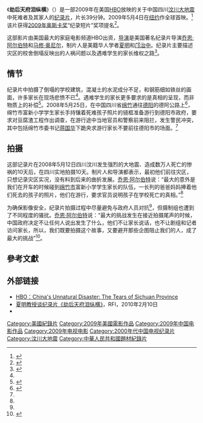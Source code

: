 {{Infobox_Film
| name          = 劫后天府泪纵横
| image         = Chinas-unnatural-disaster-the-tears-of-sichuan-province.jpg
| director      = {{link-en|乔恩·阿尔伯特|Jon Alpert}}、{{link-en|马修·奥尼尔|Matthew O'Neill (filmmaker)}}
| producer      = 
| writer        = 
| starring      = 
| music         = 
| cinematography = 
| editing       = 
| distributor   = [[HBO|HBO]]
| released      = 2009年
| budget        = 
| gross         = 
| runtime       = 38分鐘
| country       = {{USA}}/{{CHN}}
| language      = [[中文|中文]]
| imdb_id       = tt1430809
}}
《'''劫后天府泪纵横'''》（{{lang-en|'''''China's Unnatural Disaster: The Tears of Sichuan Province'''''}}）是一部2009年在美国[[HBO|HBO]]放映的关于中国四川[[汶川大地震|汶川大地震]]中死难者及其家人的[[纪录片|纪录片]]，片长39分钟。2009年5月4日在[[纽约|纽约]]作全球首映。<ref name="rfi">{{cite web|url=http://www.rfi.fr/actucn/articles/113/article_13574.asp|title=《劫后天府泪纵横》纽约首映|work=法国国际广播电台|date=2009-05-05|accessdate=2010-03-05}}</ref>该片获得[[第82届奥斯卡金像奖|2009年奥斯卡奖]]“纪录短片”奖项提名<ref>{{cite news | author=燕青 | title=HBO四川地震纪录片获奥斯卡提名 | date=2010年2月3日 | publisher= | url=http://www1.voanews.com/chinese/news/china/HBOOSCARCHINA-20100203-83448142.html | work=美国之音 | pages= | accessdate=2010-02-04 | language= | archive-url=https://web.archive.org/web/20100205094448/http://www1.voanews.com/chinese/news/china/HBOOSCARCHINA-20100203-83448142.html | archive-date=2010年2月5日 | dead-url=yes }}</ref>。

这部影片由美国最大的家庭电影频道HBO出资，[[导演|导演]]是美国著名纪录片导演[[乔恩·阿尔伯特|乔恩·阿尔伯特]]和[[马修·奥尼尔|马修·奥尼尔]]，制片人是美籍华人学者[[夏明_(1965年)|夏明]]和[[邝治中|邝治中]]。纪录片主要描述灾区的校舍倒塌反映出的人祸问题以及遇难学生的家长维权之路<ref>{{cite news | author=皓祥 | coauthors=丁力 | authorlink= | title=川震纪录片获奥斯卡提名 中国媒体回避 | date=2010年2月3日 | publisher= | url=http://www1.voanews.com/chinese/news/china/OSCAR-NOMINATED-20100203-83425222.html | work=美国之音 | pages= | accessdate=2010-02-04 | language= | archive-url=https://web.archive.org/web/20100209024224/http://www1.voanews.com/chinese/news/china/OSCAR-NOMINATED-20100203-83425222.html | archive-date=2010年2月9日 | dead-url=yes }}</ref>。

==情节==
纪录片中拍摄了倒塌的学校建筑，混凝土的水泥成分不足，和钢筋细如铁丝的画面，许多家长在现场悲愤不已<ref name="voa" />。遇难学生的家长更多要求的是真相的呈现，而非物质上的补偿<ref name="china">{{cite web|url=http://www.nbweekly.com/Print/Article/10145_0.shtml|title=中国纪录片发展30年 大部分作品靠视频网站传播|work=[[南都周刊|南都周刊]]|date=2010-04-23|accessdate=2010-10-23|deadurl=yes|archiveurl=https://web.archive.org/web/20100724193954/http://www.nbweekly.com/Print/Article/10145_0.shtml|archivedate=2010-07-24}}</ref>。2008年5月25日，在中国四川省[[绵竹|绵竹]]通往[[德阳|德阳]]的德阿公路上<ref>{{cite web|url=http://www.nfdaily.cn/special/2008specail/dz2/other/content/2008-05/26/content_4412634.htm|title=市委书记向死难学生家长下跪：一月内查明教学楼质量问题|work=南方都市报|date=2008-05-26|accessdate=2010-03-05|archive-url=https://web.archive.org/web/20080601163621/http://www.nfdaily.cn/special/2008specail/dz2/other/content/2008-05/26/content_4412634.htm|archive-date=2008-06-01|dead-url=yes}}</ref>，绵竹市富新小学学生家长手持镶着死难孩子照片的镜框准备游行到德阳市政府，要求对豆腐渣工程作出调查，在游行途中当地官员和警察前来阻拦，发生警民冲突，其中包括绵竹市委书记[[蒋国华（德阳市人大副主任）|蒋国华]]下跪央求游行家长不要前往德阳市的场面。<ref name="rfi"></ref>

==拍摄==
这部记录片在2008年5月12日四川汶川发生强烈的大地震、造成数万人死亡的惨祸的10天后，在四川实地拍摄10天。制片人和导演都表示，最初他们前往灾区，只想记录灾区实况，没有料到后来的曲折发展。[[乔恩·阿尔伯特|乔恩·阿尔伯特]]说：“最大的意外是我们在开车的时候碰到[[绵竹市|绵竹市]]富新小学学生家长的队伍，一长列的爸爸妈妈捧着他们死去的孩子的照片，他们在游行，要求官员说明孩子在学校死亡的真相。”<ref name="voa"></ref>

为确保影像安全，纪录片拍摄过程中尽量避免与政府人员对抗<ref name="china" />，但摄制组也遭到了不同程度的骚扰。[[乔恩·阿尔伯特|乔恩·阿尔伯特]]说：“最大的挑战发生在接近拍摄尾声的时候，中国政府决定不让任何人说出发生了什么，他们不让家长说话，也不让剧组和记者访问家长，所以，我们既要拍摄这个故事，又要避开那些企图阻止我们的人，成了最大的挑战”<ref name="voa">{{cite web|url=http://www1.voanews.com/chinese/news/china/CHINA-UNNATURAL-DISASTER-20100304-86423072.html|title=四川地震记录短片获奥斯卡奖提名|work=美国之音|date=2010-03-04|accessdate=2010-03-05}}{{Dead link|date=2019年12月 |bot=InternetArchiveBot |fix-attempted=yes }}</ref>。

==參考文獻==
{{reflist}}

{{VOA}}

== 外部链接 ==
* [http://www.hbo.com/documentaries/chinas-unnatural-disaster-tears-of-sichuan-province/index.html HBO：China's Unnatural Disaster: The Tears of Sichuan Province]
* [http://www.rfi.fr/actucn/articles/122/article_19357.asp 夏明教授谈纪录片《劫后天府泪纵横》]，RFI，2010年2月10日
* {{imdb title|tt1430809}}

{{汶川大地震}}

[[Category:美國紀錄片|Category:美國紀錄片]]
[[Category:2009年美國電影作品|Category:2009年美國電影作品]]
[[Category:2009年中国电影作品|Category:2009年中国电影作品]]
[[Category:2009年电视电影|Category:2009年电视电影]]
[[Category:2000年代中国电视纪录片|Category:2000年代中国电视纪录片]]
[[Category:汶川大地震|Category:汶川大地震]]
[[Category:中華人民共和國題材紀錄片|Category:中華人民共和國題材紀錄片]]